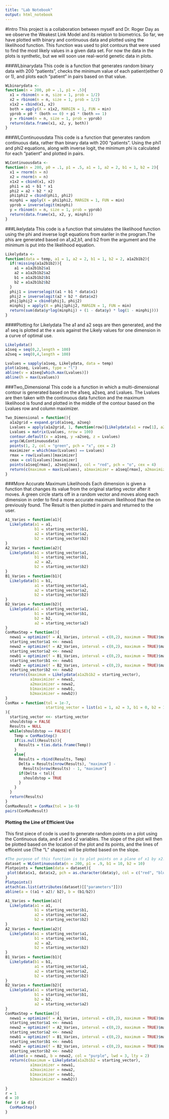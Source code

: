 ```yaml
---
title: "Lab Notebook"
output: html_notebook
---
```

#Intro
This project is a collaboration between myself and Dr. Roger Day as we observe the Weakest Link Model and its relation to biometrics.  So far, we have plotted with binary and continuous data and plotted using the likelihood function.  This function was used to plot contours that were used to find the most likely values in a given data set.  For now the data in the plots is synthetic, but we will soon use real-world genetic data in plots. 


###WLbinarydata
This code is a function that generates random binary data with 200 "patients", checks the minimum value of each patient(either 0 or 1), and plots each "patient" in pairs based on that value.
```r
WLbinarydata <-
function(n = 200, p0 = .1, p1 = .5){
  x1 = rbinom(n = n, size = 1, prob = 1/2)
  x2 = rbinom(n = n, size = 1, prob = 1/2)
  x1x2 = cbind(x1, x2)
  both = apply(X = x1x2, MARGIN = 1, FUN = min)
  yprob = p0 * (both == 0) + p1 * (both == 1)
  y = rbinom(n = n, size = 1, prob = yprob)
  return(data.frame(x1, x2, y, both))
}
```

###WLContinuousdata
This code is a function that generates random continuous data, rather than binary data with 200 "patients".  Using the phi1 and phi2 equations, along with inverse logit, the minimum phi is calculated for each "patient" and plotted in pairs.
```r
WLContinuousdata <-
function(n = 200, p0 = .1, p1 = .5, a1 = 1, a2 = 2, b1 = 1, b2 = 2){
  x1 = rnorm(n = n)
  x2 = rnorm(n = n)
  x1x2 = cbind(x1, x2)
  phi1 = a1 + b1 * x1
  phi2 = a2 + b2 * x2
  phi1phi2 = cbind(phi1, phi2)
  minphi = apply(X = phi1phi2, MARGIN = 1, FUN = min)
  yprob = inverselogit(minphi)
  y = rbinom(n = n, size = 1, prob = yprob)
  return(data.frame(x1, x2, y, minphi))
}
```

###Likelydata
This code is a function that simulates the likelihood function using the phi and inverse logit equations from eariler in the program.The phis are generated based on a1,a2,b1, and b2 from the argument and the minimum is put into the likelihood equation.

```r
Likelydata <-
function(data = temp, a1 = 1, a2 = 2, b1 = 1, b2 = 2, a1a2b1b2){
  if(!missing(a1a2b1b2)){
    a1 = a1a2b1b2$a1
    a2 = a1a2b1b2$a2
    b1 = a1a2b1b2$b1
    b2 = a1a2b1b2$b2
  }
  phij1 = inverselogit(a1 + b1 * data$x1)
  phij2 = inverselogit(a2 + b2 * data$x2)
  phij1phij2 = cbind(phij1, phij2)
  minphij = apply(X = phij1phij2, MARGIN = 1, FUN = min)
  return(sum(data$y*log(minphij) + (1 - data$y) * log(1 - minphij)))
}
```

####Plotting for Likelydata
The a1 and a2 seqs are then generated, and the a1 seq is plotted at the x axis against the Likely values for one dimension in a curve of optimal use.
```r
Likelydata()
a1seq = seq(0,2,length = 100)
a2seq = seq(0,4,length = 100)

Lvalues = sapply(a1seq, Likelydata, data = temp)
plot(a1seq, Lvalues, type = "l")
abline(v = a1seq[which.max(Lvalues)])
abline(h = max(Lvalues))
```

###Two_Dimensional
This code is a function in which a multi-dimensional contour is generated based on the a1seq, a2seq, and Lvalues.  The Lvalues are then taken with the continuous data function and the maximum likelihood is found  and plotted in the middle of the contour based on the Lvalues row and column maximizer.
```r
Two_Dimensional = function(){
  a1a2grid = expand.grid(a1seq, a2seq)
  Lvalues = apply(a1a2grid, 1, function(row){Likelydata(a1 = row[1], a2 = row[2])})
  Lvalues = matrix(Lvalues, nrow = 100)
  contour.default(x = a1seq, y =a2seq, z = Lvalues)
  args(WLContinuousdata)
  points(1, 2, col = "green", pch = "x", cex = 2)
  maximizer = which(max(Lvalues) == Lvalues)
  rmax = row(Lvalues)[maximizer]
  cmax = col(Lvalues)[maximizer]
  points(a1seq[rmax], a2seq[cmax], col = "red", pch = "o", cex = 4)
  return(c(maximum = max(Lvalues), a1maximizer = a1seq[rmax], a2maximizer = a2seq[cmax]))
}
```
###More Accurate Maximum Likelihoods
Each dimension is given a function that changes its value from the original starting vector after it moves.  A green circle starts off in a random vector and moves along each dimension in order to find a more accurate maximum likelihood than the on previously found.  The Result is then plotted in  pairs and returned to the user.

```r
A1_Varies = function(a1){
  Likelydata(a1 = a1, 
             b1 = starting_vector$b1, 
             a2 = starting_vector$a2, 
             b2 = starting_vector$b2)
}
A2_Varies = function(a2){
  Likelydata(a1 = starting_vector$a1, 
             b1 = starting_vector$b1, 
             a2 = a2, 
             b2 = starting_vector$b2)
}
B1_Varies = function(b1){
  Likelydata(b1 = b1, 
             a1 = starting_vector$a1, 
             a2 = starting_vector$a2, 
             b2 = starting_vector$b2)
}
B2_Varies = function(b2){
  Likelydata(a1 = starting_vector$a1, 
             b1 = starting_vector$b1, 
             b2 = b2, 
             a2 = starting_vector$a2)
}
ConMaxStep = function(){
  newa1 = optimize(f = A1_Varies, interval = c(0,2), maximum = TRUE)$maximum
  starting_vector$a1 <<- newa1
  newa2 = optimize(f = A2_Varies, interval = c(0,2), maximum = TRUE)$maximum
  starting_vector$a2 <<- newa2
  newb1 = optimize(f = B1_Varies, interval = c(0,2), maximum = TRUE)$maximum
  starting_vector$b1 <<- newb1
  newb2 = optimize(f = B2_Varies, interval = c(0,2), maximum = TRUE)$maximum
  starting_vector$b2 <<- newb2
  return(c(maximum = Likelydata(a1a2b1b2 = starting_vector), 
           a1maximizer = newa1, 
           a2maximizer = newa2,
           b1maximizer = newb1, 
           b2maximizer = newb2))
}
ConMax = function(tol = 1e-7, 
                  starting_vector = list(a1 = 1, a2 = 3, b1 = 0, b2 = 1)
){
  starting_vector <<- starting_vector
  shouldstop = FALSE
  Results = NULL
  while(shouldstop == FALSE){
    Temp = ConMaxStep()
    if(is.null(Results)){
      Results = t(as.data.frame(Temp))
    }
    else{
      Results = rbind(Results, Temp)
      Delta = Results[nrow(Results), "maximum"] -
        Results[nrow(Results) - 1, "maximum"]
      if(Delta < tol){
        shouldstop = TRUE
      }
    }
  }
  return(Results)
}
ConMaxResult = ConMax(tol = 1e-9)
pairs(ConMaxResult)
```

#### Plotting the Line of Efficient Use
This first piece of code is used to generate random points on a plot using the Continuous data, and x1 and x2 variables.  The slope of the plot will then be plotted based on the location of the plot and its points, and the lines of efficeint use (The "L" shapes) will be plotted based on the slope.
```r
#The purpose of this function is to plot points on a plane of x1 by x2.
dataset = WLContinuousdata(n = 200, p1 = .9, b1 = 10, b2 = 10)
Plotpoints = function(data = dataset){
 plot(data$x1, data$x2, pch = as.character(data$y), col = c("red", "blue")[1 + data$y])
}
Plotpoints()
attach(as.list(attributes(dataset)[["parameters"]]))
abline(a = ((a1 + a2)/ b2), b = (b1/b2))

A1_Varies = function(a1){
  Likelydata(a1 = a1, 
             b1 = starting_vector$b1, 
             a2 = starting_vector$a2, 
             b2 = starting_vector$b2)
}
A2_Varies = function(a2){
  Likelydata(a1 = starting_vector$a1, 
             b1 = starting_vector$b1, 
             a2 = a2, 
             b2 = starting_vector$b2)
}
B1_Varies = function(b1){
  Likelydata(b1 = b1, 
             a1 = starting_vector$a1, 
             a2 = starting_vector$a2, 
             b2 = starting_vector$b2)
}
B2_Varies = function(b2){
  Likelydata(a1 = starting_vector$a1, 
             b1 = starting_vector$b1, 
             b2 = b2, 
             a2 = starting_vector$a2)
}
ConMaxStep = function(){
  newa1 = optimize(f = A1_Varies, interval = c(0,2), maximum = TRUE)$maximum
  starting_vector$a1 <<- newa1
  newa2 = optimize(f = A2_Varies, interval = c(0,2), maximum = TRUE)$maximum
  starting_vector$a2 <<- newa2
  newb1 = optimize(f = B1_Varies, interval = c(0,2), maximum = TRUE)$maximum
  starting_vector$b1 <<- newb1
  newb2 = optimize(f = B2_Varies, interval = c(0,2), maximum = TRUE)$maximum
  starting_vector$b2 <<- newb2
  abline(a = newa1, b = newa2, col = "purple", lwd = 3, lty = 2)
  return(c(maximum = Likelydata(a1a2b1b2 = starting_vector), 
           a1maximizer = newa1, 
           a2maximizer = newa2,
           b1maximizer = newb1, 
           b2maximizer = newb2))
  
}
r = 1
d = 10
for (r in d){
  ConMaxStep()
}
```

